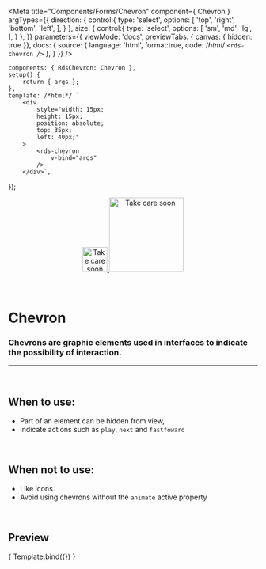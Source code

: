 
<Meta
	title="Components/Forms/Chevron"
	component={ Chevron }
	argTypes={{
		direction: {
			control:{
				type: 'select',
				options: [
					'top',
					'right',
					'bottom',
					'left',
				],
			}
		},
		size: {
			control:{
				type: 'select',
				options: [
					'sm',
					'md',
					'lg',
				],
			}
		},
	}}
	parameters={{
		viewMode: 'docs',
		previewTabs: { canvas: { hidden: true }},
		docs: {
			source: {
				language: 'html',
				format:true,
				code: /*html*/ 
`<rds-chevron />`
			},
		}
	}}
/>

	components: { RdsChevron: Chevron },
	setup() {
		return { args };
	},
	template: /*html*/ `
		<div
			style="width: 15px;
			height: 15px;
			position: absolute;
			top: 35px;
			left: 40px;"
		>
			<rds-chevron
				v-bind="args" 
			/>
		</div>`,
});


<div align="center" style={{display: 'flex'}}>
    <a href="https://rahulaher.netlify.app">
        <img src="https://rahulaher.netlify.app/img/logo/glyph-black-colored.svg" alt="Take care soon" width="50" />
        <img src="https://rahulaher.netlify.app/img/logo/word-black-colored.svg" alt="Take care soon" width="150" />
    </a>
</div>

<br />
<br />

# Chevron

### Chevrons are graphic elements used in interfaces to indicate the possibility of interaction.
---
<br />

## When to use:
- Part of an element can be hidden from view,
- Indicate actions such as `play`, `next` and `fastfoward`


<br />

## When not to use:
- Like icons.
- Avoid using chevrons without the  `animate` active property

<br />

## Preview

<Canvas>
	<Story
		name="Chevron"
	>
		{ Template.bind({}) }
	</Story>
</Canvas>

<ArgsTable story="Chevron" />
